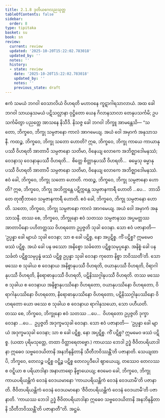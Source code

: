 ```yaml
---
title: 2.1.8 ဒုတိယဂေလညသုတ္တ
tableOfContents: false
sidebar:
  order: 8
type: tipitaka
basket: su
book: sn
review:
  current: review
  updated: '2025-10-20T15:22:02.783018'
  updated_by: ''
  notes: ''
  history:
  - state: review
    date: '2025-10-20T15:22:02.783018'
    updated_by: ''
    notes: ''
    previous_state: draft
---
```



<DynamicBreadcrumb />


<ReviewStatus review={frontmatter.review} showDetails={true} />

<HypothesisAnnotation frontmatter={frontmatter} />

<Division number="256" book="sn" e="ch" v="18" p="318">

<Paragraph number="1135" book="sn">
ဧကံ သမယံ ဘဂဝါ ဝေသာလိယံ ဝိဟရတိ မဟာဝနေ ကူဋာဂါရသာလာယံ. အထ ခေါ ဘဂဝါ သာယနှသမယံ ပဋိသလ္လာနာ ဝုဋ္ဌိတော ယေန ဂိလာနသာလာ တေနုပသင်္ကမိ; ဥပသင်္ကမိတွာ ပညတ္တေ အာသနေ နိသီဒိ. နိသဇ္ဇ ခေါ ဘဂဝါ ဘိက္ခူ အာမန္တေသိ—
</Paragraph>

<Paragraph number="1136" book="sn">
“သတော, ဘိက္ခဝေ, ဘိက္ခု သမ္ပဇာနော ကာလံ အာဂမေယျ. အယံ ဝေါ အမှာကံ အနုသာသနီ.
</Paragraph>

<Paragraph number="1137" book="sn">
ကထဉ္စ, ဘိက္ခဝေ, ဘိက္ခု သတော ဟောတိ? ဣဓ, ဘိက္ခဝေ, ဘိက္ခု ကာယေ ကာယာနုပဿီ ဝိဟရတိ အာတာပီ သမ္ပဇာနော သတိမာ, ဝိနေယျ လောကေ အဘိဇ္ဈာဒေါမနဿံ; ဝေဒနာသု ဝေဒနာနုပဿီ ဝိဟရတိ…  စိတ္တေ စိတ္တာနုပဿီ ဝိဟရတိ…  ဓမ္မေသု ဓမ္မာနုပဿီ ဝိဟရတိ အာတာပီ သမ္ပဇာနော သတိမာ, ဝိနေယျ လောကေ အဘိဇ္ဈာဒေါမနဿံ. ဧဝံ ခေါ, ဘိက္ခဝေ, ဘိက္ခု သတော ဟောတိ.
</Paragraph>

<Paragraph number="1138" book="sn">
ကထဉ္စ, ဘိက္ခဝေ, ဘိက္ခု သမ္ပဇာနော ဟောတိ? ဣဓ, ဘိက္ခဝေ, ဘိက္ခု အဘိက္ကန္တေ ပဋိက္ကန္တေ သမ္ပဇာနကာရီ ဟောတိ …ပေ…  ဘာသိတေ တုဏှီဘာဝေ သမ္ပဇာနကာရီ ဟောတိ. ဧဝံ ခေါ, ဘိက္ခဝေ, ဘိက္ခု သမ္ပဇာနော ဟောတိ. သတော, ဘိက္ခဝေ, ဘိက္ခု သမ္ပဇာနော ကာလံ အာဂမေယျ. အယံ ဝေါ အမှာကံ အနုသာသနီ.
</Paragraph>

<Paragraph number="1139" book="sn">
တဿ စေ, ဘိက္ခဝေ, ဘိက္ခုနော ဧဝံ သတဿ သမ္ပဇာနဿ အပ္ပမတ္တဿ အာတာပိနော ပဟိတတ္တဿ ဝိဟရတော ဥပ္ပဇ္ဇတိ သုခါ ဝေဒနာ. သော ဧဝံ ပဇာနာတိ—  ‘ဥပ္ပန္နာ ခေါ မျာယံ သုခါ ဝေဒနာ; သာ စ ခေါ ပဋိစ္စ, နော အပ္ပဋိစ္စ. ကိံ ပဋိစ္စ? ဣမမေဝ ဖဿံ ပဋိစ္စ. အယံ ခေါ ပန ဖဿော အနိစ္စော သင်္ခတော ပဋိစ္စသမုပ္ပန္နော. အနိစ္စံ ခေါ ပန သင်္ခတံ ပဋိစ္စသမုပ္ပန္နံ ဖဿံ ပဋိစ္စ ဥပ္ပန္နာ သုခါ ဝေဒနာ ကုတော နိစ္စာ ဘဝိဿတီ’တိ. သော ဖဿေ စ သုခါယ စ ဝေဒနာယ အနိစ္စာနုပဿီ ဝိဟရတိ, ဝယာနုပဿီ ဝိဟရတိ, ဝိရာဂါနုပဿီ ဝိဟရတိ, နိရောဓာနုပဿီ ဝိဟရတိ, ပဋိနိဿဂ္ဂါနုပဿီ ဝိဟရတိ. တဿ ဖဿေ စ သုခါယ စ ဝေဒနာယ အနိစ္စာနုပဿိနော ဝိဟရတော, ဝယာနုပဿိနော ဝိဟရတော, ဝိရာဂါနုပဿိနော ဝိဟရတော, နိရောဓာနုပဿိနော ဝိဟရတော, ပဋိနိဿဂ္ဂါနုပဿိနော ဝိဟရတော ယော ဖဿေ စ သုခါယ စ ဝေဒနာယ ရာဂါနုသယော, သော ပဟီယတိ.
</Paragraph>

<Paragraph number="1140" book="sn">
တဿ စေ, ဘိက္ခဝေ, ဘိက္ခုနော ဧဝံ သတဿ …ပေ…  ဝိဟရတော ဥပ္ပဇ္ဇတိ ဒုက္ခာ ဝေဒနာ …ပေ…  ဥပ္ပဇ္ဇတိ အဒုက္ခမသုခါ ဝေဒနာ. သော ဧဝံ ပဇာနာတိ—  ‘ဥပ္ပန္နာ ခေါ မျာယံ အဒုက္ခမသုခါ ဝေဒနာ; သာ စ ခေါ ပဋိစ္စ, နော အပ္ပဋိစ္စ. ကိံ ပဋိစ္စ? ဣမမေဝ ဖဿံ ပဋိစ္စ. (ယထာ ပုရိမသုတ္တေ, တထာ ဝိတ္ထာရေတဗ္ဗော.) ကာယဿ ဘေဒါ ဥဒ္ဓံ ဇီဝိတပရိယာဒါနာ ဣဓေဝ သဗ္ဗဝေဒယိတာနိ အနဘိနန္ဒိတာနိ သီတီဘဝိဿန္တီ’တိ ပဇာနာတိ.
</Paragraph>

<Paragraph number="1141" book="sn">
သေယျထာပိ, ဘိက္ခဝေ, တေလဉ္စ ပဋိစ္စ ဝဋ္ဋိဉ္စ ပဋိစ္စ တေလပ္ပဒီပေါ ဈာယေယျ, တဿေဝ တေလဿ စ ဝဋ္ဋိယာ စ ပရိယာဒါနာ အနာဟာရော နိဗ္ဗာယေယျ; ဧဝမေဝ ခေါ, ဘိက္ခဝေ, ဘိက္ခု ကာယပရိယန္တိကံ ဝေဒနံ ဝေဒယမာနော ‘ကာယပရိယန္တိကံ ဝေဒနံ ဝေဒယာမီ’တိ ပဇာနာတိ. ဇီဝိတပရိယန္တိကံ ဝေဒနံ ဝေဒယမာနော ‘ဇီဝိတပရိယန္တိကံ ဝေဒနံ ဝေဒယာမီ’တိ ပဇာနာတိ. ‘ကာယဿ ဘေဒါ ဥဒ္ဓံ ဇီဝိတပရိယာဒါနာ ဣဓေဝ သဗ္ဗဝေဒယိတာနိ အနဘိနန္ဒိတာနိ သီတီဘဝိဿန္တီ’တိ ပဇာနာတီ”တိ.

</Paragraph>
</Division>

<Paragraph number="1142" type="center" book="sn">
အဋ္ဌမံ.
</Paragraph>